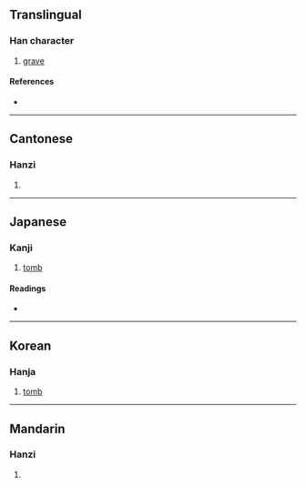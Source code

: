 {{character info/new}}
==Translingual==

===Han character===
{{Han char|rn=32|rad=土|as=12|sn=15|four=42169|canj=GHDW|ids=⿰土番}}

# [[grave]]

====References====
* {{Han ref|kx=0238.380|dkj=05467|dj=0477.220|hdz=10488.150|uh=58A6|ud=22694|bh=BC5C|bd=48220}}

----

==Cantonese==

===Hanzi===
{{yue-hanzi|jyut=|y=faan4}}

# {{rfdef|yue|sort=土12}}

----

==Japanese==

===Kanji===
{{ja-kanji|grade=|rs=土12}}

# [[tomb]]

====Readings====
* {{ja-readings|on=[[はん]] (han), [[ほん]] (hon)|kun=[[つか]] (tsuka)}}

----

==Korean==

===Hanja===
{{ko-hanja|hangeul=[[번]]|eumhun=|rv=beon|mr=pŏn|y=pen}}

# [[tomb]]

----

==Mandarin==

===Hanzi===
{{cmn-hanzi|pin=[[fán]] ([[fan2]])|wg=fan<sup>2</sup>}}

# {{rfdef|cmn|sort=土12}}